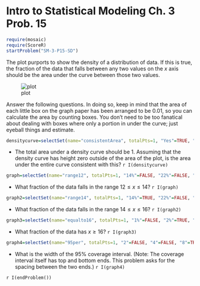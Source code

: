 Intro to Statistical Modeling Ch. 3 Prob. 15
========================================================
```r
require(mosaic)
require(ScoreR)
startProblem("SM-3-P15-SD")
```

The plot purports to show the density of a distribution of data.  If this is
true, the fraction of the data that falls between any two values on
the $x$ axis should be the area under the curve between those two
values.

![plot](B106-plot1.png)


Answer the following questions. In doing so, keep in mind that the area of each
little box on the graph paper has been arranged to be $0.01$, so you
can calculate the area by counting boxes.  You don't need to be too
fanatical about dealing with boxes where only a portion in under the
curve; just eyeball things and estimate.

```r
densitycurve=selectSet(name="consistentArea", totalPts=1, "Yes"=TRUE, "No"=FALSE)
```
* The total area under a density curve should be 1.
  Assuming that the density curve has height zero outside of the area
  of the plot, is the area under the entire curve consistent with
  this?  `r I(densitycurve)`

```r
graph=selectSet(name="range12", totalPts=1, "14%"=FALSE, "22%"=FALSE, "34%"=TRUE, "56%"=FALSE, "Can't tell from this graph."=FALSE)
```
* What fraction of the data falls in the range $12 \leq x \leq
  14$? `r I(graph)`

```r
graph2=selectSet(name="range14", totalPts=1, "14%"=TRUE, "22%"=FALSE, "34%"=FALSE, "56%"=FALSE, "Can't tell from this graph."=FALSE)
```
* What fraction of the data falls in the range $14 \leq x \leq
  16$? `r I(graph2)`

```r
graph3=selectSet(name="equalto16", totalPts=1, "1%"=FALSE, "2%"=TRUE, "5%"=FALSE, "10%"=FALSE, "Can't tell from this graph."=FALSE)
```
* What fraction of the data has $x \geq 16$? `r I(graph3)`

```r
graph4=selectSet(name="95per", totalPts=1, "2"=FALSE, "4"=FALSE, "8"=TRUE, "12"=FALSE, "Can't tell from the graph."=FALSE)
```
* What is the width of the 95% coverage interval.  (Note: The
  coverage interval itself has top and bottom ends.  This problem asks
  for the spacing between the two ends.) `r I(graph4)`
  
`r I(endProblem())`
